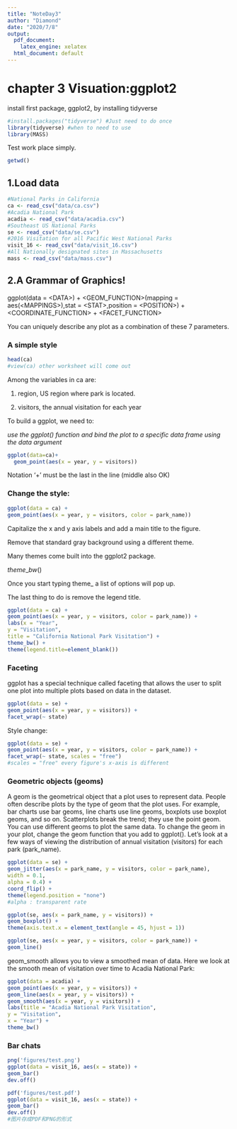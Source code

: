 ```yaml
---
title: "NoteDay3"
author: "Diamond"
date: "2020/7/8"
output: 
  pdf_document:
    latex_engine: xelatex
  html_document: default
---
```



# chapter 3 Visuation:ggplot2

install first package, ggplot2, by installing tidyverse


```r


#install.packages("tidyverse") #Just need to do once
library(tidyverse) #when to need to use 
library(MASS)


```
Test work place simply.
```r

getwd()
```


## 1.Load data

```r

#National Parks in California
ca <- read_csv("data/ca.csv")
#Acadia National Park
acadia <- read_csv("data/acadia.csv")
#Southeast US National Parks
se <- read_csv("data/se.csv")
#2016 Visitation for all Pacific West National Parks
visit_16 <- read_csv("data/visit_16.csv")
#All Nationally designated sites in Massachusetts
mass <- read_csv("data/mass.csv")

```

## 2.A Grammar of Graphics!

ggplot(data = \<DATA\>) +
\<GEOM_FUNCTION\>(mapping = aes(\<MAPPINGS\>),stat = \<STAT\>,position = \<POSITION\>) +
\<COORDINATE_FUNCTION\> +
\<FACET_FUNCTION\>

You can uniquely describe any plot as a combination of these 7 parameters.

### A simple style

```r
head(ca)
#view(ca) other worksheet will come out
```

Among the variables in ca are:

1. region, US region where park is located.

2. visitors, the annual visitation for each year

To build a ggplot, we need to:

*use the ggplot() function and bind the plot to a specific data frame using the data argument*

```r
ggplot(data=ca)+
  geom_point(aes(x = year, y = visitors))
```
Notation '+' must be the last  in the line (middle also OK)


### Change the style:
```r
ggplot(data = ca) +
geom_point(aes(x = year, y = visitors, color = park_name))
```

Capitalize the x and y axis labels and add a main title to the figure. 

Remove that standard gray background using a different theme.

Many themes come built into the ggplot2 package.

$theme\_bw()$ 

Once you start typing theme_ a list of options will pop up. 

The last thing to do is remove the legend title.

```r
ggplot(data = ca) +
geom_point(aes(x = year, y = visitors, color = park_name)) +
labs(x = "Year",
y = "Visitation",
title = "California National Park Visitation") +
theme_bw() +
theme(legend.title=element_blank())
```
### Faceting

ggplot has a special technique called faceting that allows the user to split one plot into multiple plots based on data in the dataset.

```r
ggplot(data = se) +
geom_point(aes(x = year, y = visitors)) +
facet_wrap(~ state)
```

Style change:
```r
ggplot(data = se) +
geom_point(aes(x = year, y = visitors, color = park_name)) +
facet_wrap(~ state, scales = "free")
#scales = "free" every figure's x-axis is different
```

### Geometric objects (geoms)

A geom is the geometrical object that a plot uses to represent data. People often describe plots by the type of geom that the plot uses. For example, bar charts use bar geoms, line charts use line geoms, boxplots use boxplot geoms, and so on. Scatterplots break the trend; they use the point geom. You can use different geoms to plot the same data. To change the geom in your plot, change the geom function that you add to ggplot(). Let’s look at a few ways of viewing the distribution of annual visitation (visitors) for each park (park_name).

```r
ggplot(data = se) +
geom_jitter(aes(x = park_name, y = visitors, color = park_name),
width = 0.1,
alpha = 0.4) +
coord_flip() +
theme(legend.position = "none")
#alpha : transparent rate
```

```r
ggplot(se, aes(x = park_name, y = visitors)) +
geom_boxplot() +
theme(axis.text.x = element_text(angle = 45, hjust = 1))
```
```r
ggplot(se, aes(x = year, y = visitors, color = park_name)) +
geom_line()
```

geom_smooth allows you to view a smoothed mean of data. Here we look at the smooth mean of visitation over time to Acadia National Park:

```r
ggplot(data = acadia) +
geom_point(aes(x = year, y = visitors)) +
geom_line(aes(x = year, y = visitors)) +
geom_smooth(aes(x = year, y = visitors)) +
labs(title = "Acadia National Park Visitation",
y = "Visitation",
x = "Year") +
theme_bw()
```

### Bar chats

```r
png('figures/test.png')
ggplot(data = visit_16, aes(x = state)) +
geom_bar()
dev.off()

pdf('figures/test.pdf')
ggplot(data = visit_16, aes(x = state)) +
geom_bar()
dev.off()
#图片存成PDF和PNG的形式
```





